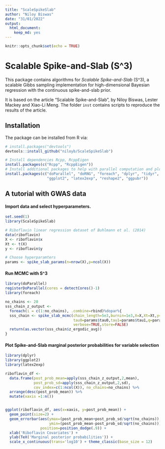 ```yaml
---
title: "ScaleSpikeSlab"
author: "Niloy Biswas"
date: "31/01/2022"
output: 
  html_document: 
    keep_md: yes
---
```


```r
knitr::opts_chunk$set(echo = TRUE)
```

# Scalable Spike-and-Slab (S^3)

This package contains algorithms for *Scalable Spike-and-Slab* (S^3),
a scalable Gibbs sampling implementation for high-dimensional Bayesian 
regression with the continuous spike-and-slab prior.

It is based on the article "Scalable Spike-and-Slab", 
by Niloy Biswas, Lester Mackey and Xiao-Li Meng. The folder `inst` contains 
scripts to reproduce the results of the article.

## Installation

The package can be installed from R via:

```r
# install.packages("devtools")
devtools::install_github("niloyb/ScaleSpikeSlab")

# Install dependencies Rcpp, RcppEigen
install.packages(c("Rcpp", "RcppEigen"))
# Install additional packages to help with parallel computation and plotting
install.packages(c("doParallel", "doRNG", "foreach", "dplyr", "tidyr", 
                   "ggplot2", "latex2exp", "reshape2", "ggpubr"))
```

## A tutorial with GWAS data

#### Import data and select hyperparameters. 
```r
set.seed(1)
library(ScaleSpikeSlab)

# Riboflavin linear regression dataset of Buhlmann et al. (2014) 
data(riboflavin)
X <- riboflavin$x
Xt <- t(X)
y <- riboflavin$y

# Choose hyperparamters
params <- spike_slab_params(n=nrow(X),p=ncol(X))
```
#### Run MCMC with S^3

```r
library(doParallel)
registerDoParallel(cores = detectCores()-1)
library(foreach)

no_chains <- 20
sss_chain_z_output <- 
  foreach(i = c(1:no_chains), .combine=rbind)%dopar%{
  sss_chain <- spike_slab_mcmc(chain_length=5e3,burnin=1e3,X=X,Xt=Xt,y=y,
                               tau0=params$tau0,tau1=params$tau1,q=params$q,
                               verbose=TRUE,store=FALSE)
  return(as.vector(sss_chain$z_ergodic_avg))
}

```
#### Plot Spike-and-Slab marginal posterior probabilities for variable selection 

```r
library(dplyr)
library(ggplot2)
library(latex2exp)

riboflavin_df <- 
  data.frame(post_prob_mean=apply(sss_chain_z_output,2,mean),
             post_prob_sd=apply(sss_chain_z_output,2,sd),
             cov_index=c(1:ncol(X)), no_chains=no_chains) %>%
  arrange(desc(post_prob_mean)) %>%
  mutate(xaxis =1:n())


ggplot(riboflavin_df, aes(x=xaxis, y=post_prob_mean)) + 
  geom_point(size=2) + 
  geom_errorbar(aes(ymax=(post_prob_mean+post_prob_sd/sqrt(no_chains)), 
                    ymin=(post_prob_mean-post_prob_sd/sqrt(no_chains))),
                position=position_dodge(.9)) +
  xlab('Riboflavin Covariates') + 
  ylab(TeX('Marginal posterior probabilities')) +
  scale_x_continuous(trans='log10') + theme_classic(base_size = 12)

```
